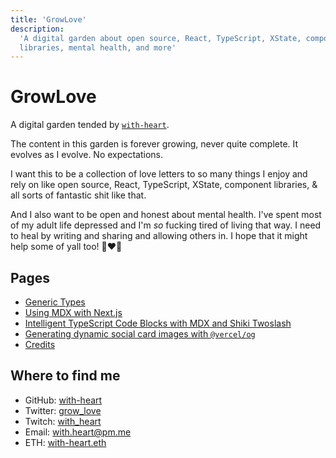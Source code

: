 ```yaml
---
title: 'GrowLove'
description:
  'A digital garden about open source, React, TypeScript, XState, component
  libraries, mental health, and more'
---
```



# <GrowLove /> GrowLove

A digital garden tended by [`with-heart`](https://github.com/with-heart).

The content in this garden is forever growing, never quite complete. It evolves
as I evolve. No expectations.

I want this to be a collection of love letters to so many things I enjoy and
rely on like open source, React, TypeScript, XState, component libraries, & all
sorts of fantastic shit like that.

And I also want to be open and honest about mental health. I've spent most of my
adult life depressed and I'm _so_ fucking tired of living that way. I need to
heal by writing and sharing and allowing others in. I hope that it might help
some of yall too! 🌱❤️‍🔥

## Pages

- [Generic Types](./generic-types)
- [Using MDX with Next.js](./nextjs-mdx)
- [Intelligent TypeScript Code Blocks with MDX and Shiki Twoslash](./shiki-twoslash)
- [Generating dynamic social card images with `@vercel/og`](./vercel-og-dynamic-social-cards)
- [Credits](./credits)

## Where to find me

- GitHub: [with-heart](https://github.com/with-heart)
- Twitter: [grow_love](https://twitter.com/grow_love)
- Twitch: [with_heart](https://www.twitch.tv/with_heart)
- Email: [with.heart@pm.me](mailto:with.heart@pm.me)
- ETH: [with-heart.eth](https://rainbow.me/with-heart.eth)

